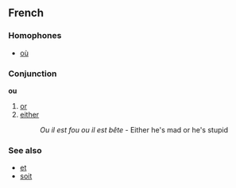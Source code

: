 ==French==
===Homophones===
*[[où]]

===Conjunction===
'''ou'''

#[[or]]
#[[either]]
#:''Ou il est fou ou il est bête'' - Either he's mad or he's stupid

===See also===
*[[et]]
*[[soit]]